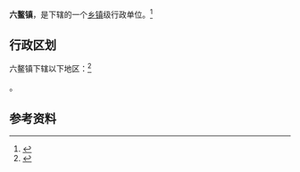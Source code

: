{{中国乡级行政区
|景观照片文件名 = Liu'ao - P1250409.JPG
|景观照片描述 = 當地的風力發電廠
|汉语拼音 = 
|其他语言 = 
|其他语言名称 = 
|旧称 = 
|地名出处 = 
|位置图文件名 = 
|位置图描述 = 
|自定义图片= 
|建置时间 = 
|政府驻地 = 
|毗邻 = 
|总面积 = 
|总人口 = 
|总人口年份 = 
|户籍人口 = 
|户籍人口年份 = 
|常住人口 = 
|常住人口年份 = 
|人口密度 = 
|GDP = 
|GDP年份 = 
|邮政编码 = 
|电话区号 = 596
|官方网站 = 
|网站名称 = 
|35/06/23/113/000}}
'''六鳌镇'''，是{{PRC admin/fullname|35/06/23/113/000|3}}下辖的一个[[乡镇|乡镇]]级行政单位。<ref>{{PRC admin/ref sgc|{{PRC admin/parent|35/06/23/113/000}}}}</ref>

== 行政区划 ==

六鳌镇下辖以下地区：<ref>{{PRC admin/ref sgc|35/06/23/113/000}}</ref>

{{PRC admin/children|35/06/23/113/000}}。

== 参考资料 ==
{{commonscat|Liu'ao}}
{{reflist}}

{{行政区划小作品}}
{{PRC admin/navcat|35/06/23/113/000}}